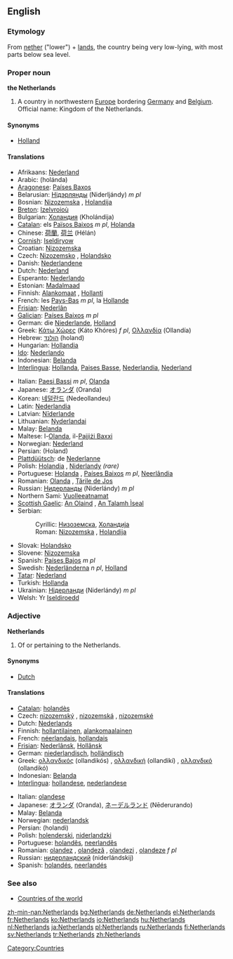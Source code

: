 ==English==
{{wikipedia}}

===Etymology===
From [[nether]] ("lower") + [[land]]s, the country being very low-lying, with most parts below sea level.

===Proper noun===
'''the Netherlands'''

# A country in northwestern [[Europe]] bordering [[Germany]] and [[Belgium]]. Official name: Kingdom of the Netherlands.

====Synonyms====
*[[Holland]]<!-- although "Holland" is incorrect in DUTCH to refer to the whole country, the ENGLISH word "Holland" is a proper synonym for the entire nation. -->

====Translations====
{{trans-top}}
*Afrikaans: [[Nederland]]
*Arabic: {{ARchar|[[هولندا]]}} (holánda) {{f}}
*[[Aragonese]]: [[Países Baxos]]
*Belarusian: [[Нідэрлянды]] (Niderljándy) ''m pl''
*Bosnian: [[Nizozemska#Bosnian|Nizozemska]] {{f}}, [[Holandija#Bosnian|Holandija]] {{f}}
*[[Breton]]: [[Izelvroioù]]
*Bulgarian: [[Холандия]] (Kholándija) {{f}}
*[[Catalan]]: els [[Països Baixos]] ''m pl'', [[Holanda]] {{f}}
*Chinese: [[荷蘭]], [[荷兰]] (Hélán)
*[[Cornish]]: [[Iseldiryow]]
*Croatian: [[Nizozemska]] {{f}}
*Czech: [[Nizozemsko]] {{n}}, [[Holandsko]] {{n}}
*Danish: [[Nederlandene]]
*Dutch: [[Nederland]]
*Esperanto: [[Nederlando]]
*Estonian: [[Madalmaad]]
*Finnish: [[Alankomaat]] {{p}}, [[Hollanti]]
*French: les [[Pays-Bas]] ''m pl'', la [[Hollande]]
*[[Frisian]]: [[Nederlân]]
*[[Galician]]: [[Países Baixos]] ''m pl''
*German: die [[Niederlande]], [[Holland]]
*Greek: [[Κάτω Χώρες]] (Káto Khóres) ''f pl'', [[Ολλανδία]] (Ollandía) {{f}}
*Hebrew: [[הולנד]] (holand)
*Hungarian: [[Hollandia]]
*[[Ido]]: [[Nederlando]]
*Indonesian: [[Belanda]]
*[[Interlingua]]: [[Hollanda]], [[Paises Basse]], [[Nederlandia]], [[Nederland]]
{{trans-mid}}
*Italian: [[Paesi Bassi]] ''m pl'', [[Olanda]] {{f}}
*Japanese: [[オランダ]] (Oranda)
*Korean: [[네덜란드]] (Nedeollandeu)
*Latin: [[Nederlandia]] {{f}}
*Latvian: [[Nīderlande]] {{f}}
*Lithuanian: [[Nyderlandai]]
*Malay: [[Belanda]]
*Maltese: l-[[Olanda]], il-[[Pajjiżi Baxxi]]
*Norwegian: [[Nederland]]
*Persian: {{FAchar|[[هلند]]}} (Holand)
*[[Plattdüütsch]]: de [[Nederlanne]]
*Polish: [[Holandia]] {{f}}, [[Niderlandy]] {{p}} ''(rare)''
*Portuguese: [[Holanda]] {{f}}, [[Países Baixos]] ''m pl'', [[Neerlândia]] {{f}}
*Romanian: [[Olanda]] {{f}}, [[Ţările de Jos]]
*Russian: [[Нидерланды]] (Niderlándy) ''m pl''
*Northern Sami: [[Vuolleeatnamat]]
*[[Scottish Gaelic]]: [[An Olaind]] {{f}}, [[An Talamh Ìseal]] {{m}}
*Serbian:
*:Cyrillic: [[Низоземска#Serbian|Низоземска]], [[Холандија#Serbian|Холандија]] {{f}}
*:Roman: [[Nizozemska#Serbian|Nizozemska]] {{f}}, [[Holandija#Serbian|Holandija]] {{f}}
*Slovak: [[Holandsko]] {{n}}
*Slovene: [[Nizozemska]] {{f}}
*Spanish: [[Países Bajos]] ''m pl''
*Swedish: [[Nederländerna]] ''n pl'', [[Holland]] {{n}}
*[[Tatar]]: [[Nederland]]
*Turkish: [[Hollanda]]
*Ukrainian: [[Нідерланди]] (Niderlándy) ''m pl''
*Welsh: Yr [[Iseldiroedd]]
{{trans-bottom}}

===Adjective===
'''Netherlands'''

# Of or pertaining to the Netherlands.

====Synonyms====
*[[Dutch]]

====Translations====
{{trans-top}}
*[[Catalan]]: [[holandès]]
*Czech: [[nizozemský]] {{m}}, [[nizozemská]] {{f}}, [[nizozemské]] {{n}}
*Dutch: [[Nederlands]]
*Finnish: [[hollantilainen]], [[alankomaalainen]]
*French: [[néerlandais]], [[hollandais]]
*[[Frisian]]: [[Nederlânsk]], [[Hollânsk]]
*German: [[niederlandisch]], [[holländisch]]
*Greek: [[ολλανδικός]] (ollandikós) {{m}}, [[ολλανδική]] (ollandikí) {{f}}, [[ολλανδικό]] (ollandikó) {{n}}
*Indonesian: [[Belanda]]
*[[Interlingua]]: [[hollandese]], [[nederlandese]]
{{trans-mid}}
*Italian: [[olandese]]
*Japanese: [[オランダ]] (Oranda), [[ネーデルランド]] (Nēderurando)
*Malay: [[Belanda]]
*Norwegian: [[nederlandsk]]
*Persian: {{FAchar|[[هلندی]]}} (holandi)
*Polish: [[holenderski]], [[niderlandzki]]
*Portuguese: [[holandês]], [[neerlandês]]
*Romanian: [[olandez]] {{m}}, [[olandeză]] {{f}}, [[olandezi]] {{p}}, [[olandeze]] ''f pl''
*Russian: [[нидерландский]] (niderlándskij)
*Spanish: [[holandés]], [[neerlandés]]
{{trans-bottom}}

===See also===
*[[Countries of the world]]

[[Category:Countries]]

[[zh-min-nan:Netherlands]]
[[bg:Netherlands]]
[[de:Netherlands]]
[[el:Netherlands]]
[[fr:Netherlands]]
[[ko:Netherlands]]
[[io:Netherlands]]
[[hu:Netherlands]]
[[nl:Netherlands]]
[[ja:Netherlands]]
[[pl:Netherlands]]
[[ru:Netherlands]]
[[fi:Netherlands]]
[[sv:Netherlands]]
[[tr:Netherlands]]
[[zh:Netherlands]]